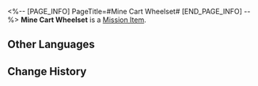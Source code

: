 <%-- [PAGE_INFO]
PageTitle=#Mine Cart Wheelset#
[END_PAGE_INFO] --%>
{{Item Infobox
|id          = 140039
|image       = Item Mine Cart Wheelset.png{{subst:void|<!--$UPLOAD:<<SpriteOutput/ItemFigures/140039.png>-<Item Mine Cart Wheelset.png>-<Item Icons>>-->}}
|type        = Mission Item
|invCategory = Missions
|rarity      = 3
|effect      = 
|description = A part used for connecting mine cart wheels.
}}
{{Description|''"A sturdy axle connects two mine cart wheels."''}}
'''Mine Cart Wheelset''' is a [[Mission Item]].

==Other Languages==
{{Other Languages
|en   = Mine Cart Wheelset
|zhs  = 矿车轮对
|zht  = 礦車輪軸
|ja   = 鉱車の輪軸
|ko   = 광차 바퀴
|es   = Ruedas de carro minero
|fr   = Jeu de roues de chariot de mine
|ru   = Колёсная пара вагонетки
|th   = ล้อรถขนแร่
|vi   = Bánh Xe Xe Khoáng
|de   = Minenwagen-Räder
|id   = Bantalan Roda Kereta Tambang
|pt   = Eixo do Carrinho de Mineração
}}

==Change History==
{{Change History|1.0}}